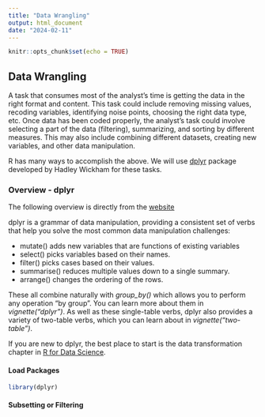 ```yaml
---
title: "Data Wrangling"
output: html_document
date: "2024-02-11"
---
```


```r
knitr::opts_chunk$set(echo = TRUE)
```

## Data Wrangling

A task that consumes most of the analyst's time is getting the data in the right format and content. This task could include removing missing values, recoding variables, identifying noise points, choosing the right data type, etc. Once data has been coded properly, the analyst's task could involve selecting a part of the data (filtering), summarizing, and sorting by different measures. This may also include combining different datasets, creating new variables, and other data manipulation. 

R has many ways to accomplish the above. We will use [dplyr](https://dplyr.tidyverse.org/) package developed by Hadley Wickham for these tasks.    

### Overview - dplyr

The following overview is directly from the [website](https://dplyr.tidyverse.org/)

dplyr is a grammar of data manipulation, providing a consistent set of verbs that help you solve the most common data manipulation challenges:

* mutate() adds new variables that are functions of existing variables
* select() picks variables based on their names.
* filter() picks cases based on their values.
* summarise() reduces multiple values down to a single summary.
* arrange() changes the ordering of the rows.

These all combine naturally with *group_by()* which allows you to perform any operation “by group”. You can learn more about them in *vignette("dplyr")*. As well as these single-table verbs, dplyr also provides a variety of two-table verbs, which you can learn about in *vignette("two-table")*.

If you are new to dplyr, the best place to start is the data transformation chapter in [R for Data Science](https://r4ds.hadley.nz/data-transform).

#### Load Packages
```r
library(dplyr)

```


#### Subsetting or Filtering

